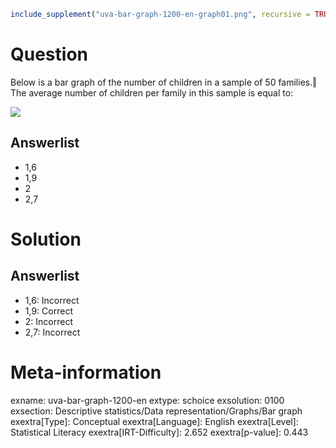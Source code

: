 ```r
include_supplement("uva-bar-graph-1200-en-graph01.png", recursive = TRUE)
```

Question
========

Below is a bar graph of the number of children in a sample of 50 families.‖ The average number of children per family in this sample is equal to:

![](uva-bar-graph-1200-en-graph01.png)

Answerlist
----------

* 1,6
* 1,9
* 2
* 2,7

Solution
========

Answerlist
----------

* 1,6: Incorrect
* 1,9: Correct
* 2: Incorrect
* 2,7: Incorrect

Meta-information
================
exname: uva-bar-graph-1200-en
extype: schoice
exsolution: 0100
exsection: Descriptive statistics/Data representation/Graphs/Bar graph
exextra[Type]: Conceptual
exextra[Language]: English
exextra[Level]: Statistical Literacy
exextra[IRT-Difficulty]: 2.652
exextra[p-value]: 0.443
